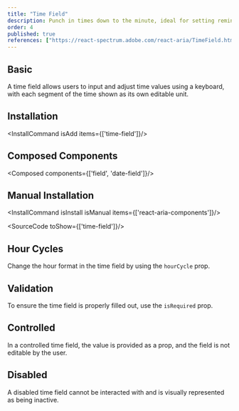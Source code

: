 ```yaml
---
title: "Time Field"
description: Punch in times down to the minute, ideal for setting reminders or scheduling meetings, like setting your alarm clock for another busy day..
order: 4
published: true
references: ["https://react-spectrum.adobe.com/react-aria/TimeField.html#props"]
---
```


## Basic

A time field allows users to input and adjust time values using a keyboard, with each segment of the time shown as its own editable unit.
<How toUse="date-and-time/time-field-demo" />

## Installation
<InstallCommand isAdd items={['time-field']}/>

## Composed Components
<Composed components={['field', 'date-field']}/>

## Manual Installation
<InstallCommand isInstall isManual items={['react-aria-components']}/>

<SourceCode toShow={['time-field']}/>

## Hour Cycles
Change the hour format in the time field by using the `hourCycle` prop.
<How toUse="date-and-time/time-field-hc-demo" />

## Validation
To ensure the time field is properly filled out, use the `isRequired` prop.
<How toUse="date-and-time/time-field-validation-demo" />

## Controlled
In a controlled time field, the value is provided as a prop, and the field is not editable by the user.
<How toUse="date-and-time/time-field-controlled-demo" />

## Disabled
A disabled time field cannot be interacted with and is visually represented as being inactive.
<How toUse="date-and-time/time-field-disabled-demo" />

